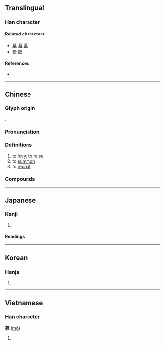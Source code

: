{{character info/new}}
==Translingual==

===Han character===
{{Han char|rn=19|rad=力|as=11|sn=13|four=44427|canj=TAKS|ids=⿱莫力}}

====Related characters====
* [[墓]] [[幕]] [[慕]]
* [[模]] [[膜]]

====References====
* {{Han ref|kx=0148.400|dkj=02416|dj=0336.050|hdz=10376.070|uh=52DF|ud=21215|bh=B6D2|bd=46802}}

----

==Chinese==
{{zh-forms}}

===Glyph origin===
{{Han etyl}}
{{Han compound|莫|力|c1=p|c2=s|t2=strength|ls=psc}}.

===Pronunciation===
{{zh-pron
|m=mù
|c=mou6
|h=pfs=
|md=
|mn=bō͘
|w=3mu
|mc=y
|oc=y
|cat=v
}}

===Definitions===
{{zh-hanzi}}

# to [[levy]]; to [[raise]]
# to [[summon]]
# to [[recruit]]

===Compounds===
{{zh-der|募化|募役|募股|募捐|徵募|召募|募兵制|募資工具|勸募|募集|募債|募款|募緣|募士|募兵|募格|招募|捐募|科募|應募|籌募}}

----

==Japanese==

===Kanji===
{{ja-kanji|grade=c|rs=力11}}

# {{defn|lang=ja|sort=力11}}

====Readings====
{{ja-readings
|on=ぼ, も
|kun=つの-る
}}

----

==Korean==

===Hanja===
{{ko-hanja|hangeul=모|rv=mo|mr=mo}}

# {{defn|lang=ko|sort=力11}}

----

==Vietnamese==

===Han character===
'''募''' ([[mộ]])

# {{defn|lang=vi}}